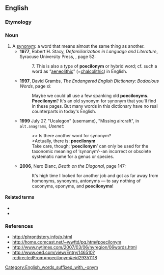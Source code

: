 ==English==
===Etymology===
{{confix|en|poecilo|onym}}

===Noun===
{{en-noun}}

# A [[synonym]]: a word that means almost the same thing as another.
#* '''1977''', Robert H. Stacy, ''Defamiliarization in Language and Literature'',<sup >[http://books.google.com/books?id=XWhZAAAAMAAJ ]</sup> Syracuse University Press, {{ISBN|9780815621843}}, page 52:
#*: 7. This is also a type of '''poecilonym''' or hybrid word; cf. such a word as “[[aeneolithic]]” (=[[chalcolithic]]) in English.
#* '''1997''', David Grambs, ''The Endangered English Dictionary: Bodacious Words'', page xi:
#*: Maybe we could all use a few spanking old '''poecilonyms'''. '''Poecilonym'''? It's an old synonym for synonym that you'll find in these pages. But many words in this dictionary have no real counterparts in today's English.
#* '''1999''' July 27, "Ucalegon" (username), "Missing aircraft", in <tt>alt.anagrams</tt>, ''Usenet'':
#*: &gt;&gt; Is there another word for synonym?
#*: &gt;Actually, there is: '''poecilonym'''
#*: Take care, though; ‘'''poecilonym'''’ can only be used for the taxonomic meaning of ‘synonym’--an incorrect or obsolete systematic name for a genus or species.
#* '''2006''', Nero Blanc, ''Death on the Diagonal'', page 147:
#*: It's high time I looked for another job and got as far away from homonyms, synonyms, antonyms — to say nothing of caconyms, eponyms, and '''poecilonyms'''!

====Related terms====
* {{l|en|poecilonymic}}
* {{l|en|poecilonymy}}

===References===
* http://phrontistery.info/p.html
* http://home.comcast.net/~wwftd/pq.htm#poecilonym
* http://www.nytimes.com/2007/03/06/nyregion/06words.html
* http://www.oed.com/view/Entry/146510?redirectedFrom=poecilonym#eid29351118

[[Category:English_words_suffixed_with_-onym]]